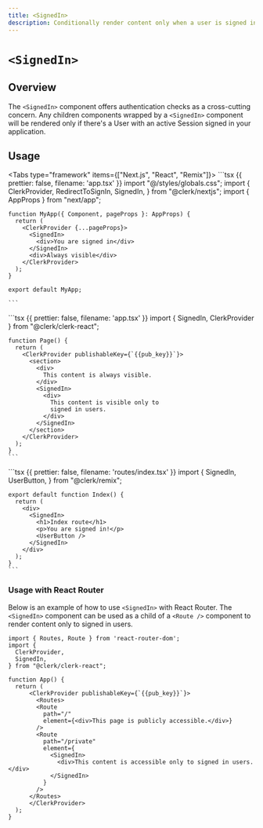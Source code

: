 ```yaml
---
title: <SignedIn>
description: Conditionally render content only when a user is signed in.
---
```


# `<SignedIn>`

## Overview

The `<SignedIn>` component offers authentication checks as a cross-cutting concern. Any children components wrapped by a `<SignedIn>` component will be rendered only if there's a User with an active Session signed in your application.

## Usage

<Tabs type="framework" items={["Next.js", "React", "Remix"]}>
  <Tab>
    ```tsx {{ prettier: false, filename: 'app.tsx' }}
    import "@/styles/globals.css";
    import {
      ClerkProvider,
      RedirectToSignIn,
      SignedIn,
    } from "@clerk/nextjs";
    import { AppProps } from "next/app";

    function MyApp({ Component, pageProps }: AppProps) {
      return (
        <ClerkProvider {...pageProps}>
          <SignedIn>
            <div>You are signed in</div>
          </SignedIn>
          <div>Always visible</div>
        </ClerkProvider>
      );
    }

    export default MyApp;

    ```
  </Tab>

  <Tab>
    ```tsx {{ prettier: false, filename: 'app.tsx' }}
    import { SignedIn, ClerkProvider } from "@clerk/clerk-react";

    function Page() {
      return (
        <ClerkProvider publishableKey={`{{pub_key}}`}>
          <section>
            <div>
              This content is always visible.
            </div>
            <SignedIn>
              <div>
                This content is visible only to
                signed in users.
              </div>
            </SignedIn>
          </section>
        </ClerkProvider>
      );
    }
    ```
  </Tab>

  <Tab>
    ```tsx {{ prettier: false, filename: 'routes/index.tsx' }}
    import {
      SignedIn,
      UserButton,
    } from "@clerk/remix";

    export default function Index() {
      return (
        <div>
          <SignedIn>
            <h1>Index route</h1>
            <p>You are signed in!</p>
            <UserButton />
          </SignedIn>
        </div>
      );
    }
    ```
  </Tab>
</Tabs>

### Usage with React Router

Below is an example of how to use `<SignedIn>` with React Router. The `<SignedIn>` component can be used as a child of a `<Route />` component to render content only to signed in users.

```tsx {{ prettier: false, filename: 'app.tsx' }}
import { Routes, Route } from 'react-router-dom';
import {
  ClerkProvider,
  SignedIn,
} from "@clerk/clerk-react";

function App() {
  return (
      <ClerkProvider publishableKey={`{{pub_key}}`}>
        <Routes>
        <Route
          path="/"
          element={<div>This page is publicly accessible.</div>}
        />
        <Route
          path="/private"
          element={
            <SignedIn>
              <div>This content is accessible only to signed in users.</div>
            </SignedIn>
          }
        />
      </Routes>
      </ClerkProvider>
  );
}
```
